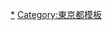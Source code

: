 {{Navbox
|name=千代田區的町名
|state = {{{state|autocollapse}}}
|titlestyle = background:#efefef;
|bodystyle = background:#f9f9f9;
|groupstyle = background:#efefef;vertical-align:top;padding:0.125em 0.25em;
|liststyle = width:auto;
|oddstyle = background:#fcfcfc;
|evenstyle =
|title={{flagicon image|Flag of Chiyoda, Tokyo.svg}} [[千代田區]][[町|町名]]
|group1=[[麴町#麴町地域（麴町區）|麴町地域]]
|list1=[[飯田橋]] &#124; [[一番町 (千代田區)|一番町]] &#124; [[內幸町]] &#124; [[大手町 (千代田區)|大手町]] &#124; [[霞關]] &#124; [[紀尾井町]] &#124; [[北之丸公園]] &#124; [[九段北]] &#124; [[九段南]] &#124; [[皇居外苑]] &#124; [[麴町]] &#124; [[五番町 (千代田區)|五番町]] &#124; [[三番町 (千代田區)|三番町]] &#124; [[千代田 (千代田區)|千代田]] &#124; [[永田町]] &#124; [[二番町 (千代田區)|二番町]] &#124; [[隼町 (東京都)|隼町]] &#124; [[日比谷公園]] &#124; [[平河町]] &#124; [[富士見 (千代田區)|富士見]] &#124; [[丸之內]] &#124; [[有樂町]] &#124; [[四番町 (千代田區)|四番町]] &#124; [[六番町 (千代田區)|六番町]] &#124; [[一橋]]（一丁目）
|group2=[[神田 (千代田區)|神田地域]]
|list2=[[岩本町]] &#124; [[內神田]] &#124; [[鍛冶町 (千代田區)|鍛冶町]] &#124; [[神田相生町]] &#124; [[神田淡路町]] &#124; [[神田和泉町]] &#124; [[岩本町|神田岩本町]] &#124; [[神田小川町]] &#124; [[鍛冶町 (千代田區)|神田鍛冶町]] &#124; [[神田北乘物町]] &#124; [[神田紺屋町]] &#124; [[神田佐久間河岸]] &#124; [[神田佐久間町]] &#124; [[神田猿樂町]] &#124; [[神田神保町]] &#124; [[神田須田町]] &#124; [[神田駿河台]] &#124; [[神田多町]] &#124; [[神田司町]] &#124; [[神田富山町]] &#124; [[神田錦町]] &#124; [[神田西福田町]] &#124; [[神田練塀町]] &#124; [[神田花岡町]] &#124; [[神田東紺屋町]] &#124; [[神田東松下町]] &#124; [[神田平河町]] &#124; [[神田松永町]] &#124; [[神田美倉町]] &#124; [[神田三崎町]] &#124; [[神田美土代町]] &#124; [[外神田]] &#124; [[西神田]] &#124; [[東神田]] &#124; 一橋（二丁目）
}}<noinclude>
[[Category:千代田區町名|*]]
[[Category:東京都模板]]
</noinclude>